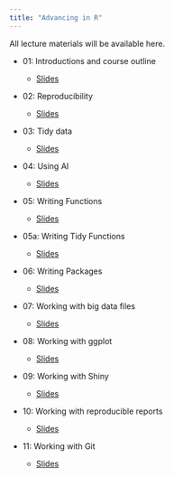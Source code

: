 ```yaml
---
title: "Advancing in R"
---
```


<script type="text/javascript" src="http://cdn.mathjax.org/mathjax/latest/MathJax.js?config=TeX-AMS-MML_HTMLorMML"></script>

All lecture materials will be available here.

- 01: Introductions and course outline

    - [Slides](slides/CopyOfIntro_02.html)
    
- 02: Reproducibility

    - [Slides](slides/03b-renv.html)


- 03: Tidy data

    - [Slides](slides/2a-tidyverse-functions.html)
    
- 04: Using AI

    - [Slides](slides/UsingAI.html) 
    
- 05: Writing Functions

    - [Slides](slides/Functional-programming.html) 

- 05a: Writing Tidy Functions

    - [Slides](slides/tidy-functions.html) 
    
- 06: Writing Packages

    - [Slides](slides/Packages.html) 
    
- 07: Working with big data files

    - [Slides](slides/Big-Data.html) 
    
- 08: Working with ggplot

    - [Slides](slides/ggplot-advance.html) 
    
- 09: Working with Shiny

    - [Slides](slides/Shiny.html) 
    
- 10: Working with reproducible reports

    - [Slides](slides/Reproducible_report_06.html) 
    
- 11: Working with Git

    - [Slides](slides/Git.html) 
